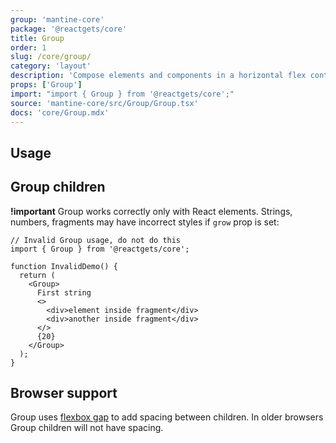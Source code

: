 ```yaml
---
group: 'mantine-core'
package: '@reactgets/core'
title: Group
order: 1
slug: /core/group/
category: 'layout'
description: 'Compose elements and components in a horizontal flex container'
props: ['Group']
import: "import { Group } from '@reactgets/core';"
source: 'mantine-core/src/Group/Group.tsx'
docs: 'core/Group.mdx'
---
```



## Usage

<Demo data={GroupDemos.configurator} />

## Group children

**!important** Group works correctly only with React elements.
Strings, numbers, fragments may have incorrect styles if `grow` prop is set:

```tsx
// Invalid Group usage, do not do this
import { Group } from '@reactgets/core';

function InvalidDemo() {
  return (
    <Group>
      First string
      <>
        <div>element inside fragment</div>
        <div>another inside fragment</div>
      </>
      {20}
    </Group>
  );
}
```

## Browser support

Group uses [flexbox gap](https://caniuse.com/flexbox-gap) to add spacing between children.
In older browsers Group children will not have spacing.
